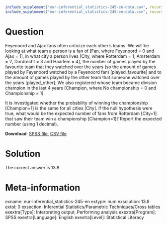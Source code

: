 ```{r, echo = FALSE, results = "hide"}
include_supplement("eur-inferential_statistics-245-en-data.sav", recursive = TRUE)
include_supplement("eur-inferential_statistics-245-en-data.csv", recursive = TRUE)
```
Question
========
Feyenoord and Ajax fans often criticize each other's teams. We will be looking at what team a person is a fan of [Fan, where Feyenoord = 0 and Ajax = 1], in what city a person lives [City, where Rotterdam = 1, Amsterdam = 2, Dordrecht = 3 and Haarlem = 4], the number of games played by the favourite team that they watched over the years (so the amount of games played by Feyenoord watched by a Feyenoord fan) [played_favourite] and to the amount of games played by the other team that someone watched over the years [played_other]. We also registered whose team became division champion in the last 4 years [Champion, where No championship = 0 and Championship = 1].

It is investigated whether the probability of winning the championship [Champion=1] is the same for all cities [City]. If the null hypothesis were true, what would be the expected number of fans from Rotterdam [City=1] that saw their team win a championship [Champion=1]? Report the expected number (using 1 decimal).

**Download**: [SPSS file](inferential_statistics-245-en-data.sav), [CSV file](inferential_statistics-245-en-data.csv)


Solution
========
The correct answer is 13.8


Meta-information
================
exname: eur-inferential_statistics-245-en
extype: num
exsolution: 13.8
extol: 0
exsection: Inferential Statistics/Parametric Techniques/Cross tables
exextra[Type]: Interpreting output, Performing analysis
exextra[Program]: SPSS
exextra[Language]: English
exextra[Level]: Statistical Literacy